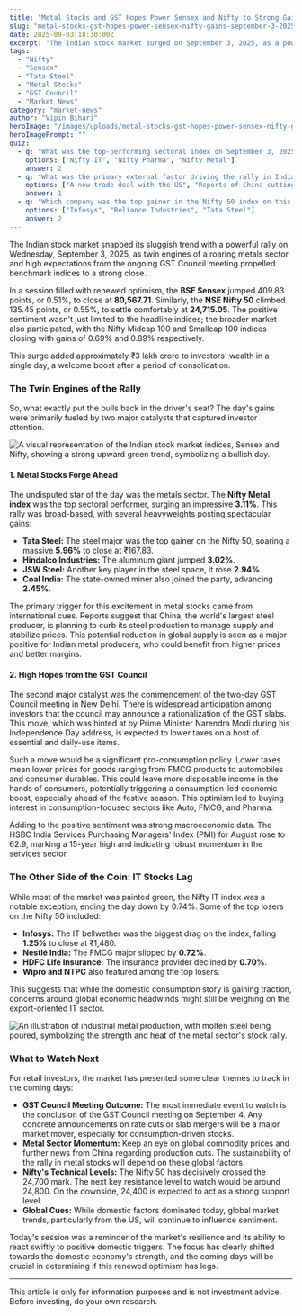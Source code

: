 ```yaml
---
title: "Metal Stocks and GST Hopes Power Sensex and Nifty to Strong Gains"
slug: "metal-stocks-gst-hopes-power-sensex-nifty-gains-september-3-2025"
date: 2025-09-03T18:30:00Z
excerpt: "The Indian stock market surged on September 3, 2025, as a powerful rally in metal stocks and high hopes from the GST Council meeting sent the Sensex and Nifty soaring. We break down what fueled this rally and what investors should watch next."
tags:
  - "Nifty"
  - "Sensex"
  - "Tata Steel"
  - "Metal Stocks"
  - "GST Council"
  - "Market News"
category: "market-news"
author: "Vipin Bihari"
heroImage: "/images/uploads/metal-stocks-gst-hopes-power-sensex-nifty-gains-september-3-2025/hero-image.jpg"
heroImagePrompt: ""
quiz:
  - q: "What was the top-performing sectoral index on September 3, 2025?"
    options: ["Nifty IT", "Nifty Pharma", "Nifty Metal"]
    answer: 2
  - q: "What was the primary external factor driving the rally in Indian metal stocks?"
    options: ["A new trade deal with the US", "Reports of China cutting steel production", "A sudden drop in iron ore prices"]
    answer: 1
  - q: "Which company was the top gainer in the Nifty 50 index on this day?"
    options: ["Infosys", "Reliance Industries", "Tata Steel"]
    answer: 2
---
```


The Indian stock market snapped its sluggish trend with a powerful rally on Wednesday, September 3, 2025, as twin engines of a roaring metals sector and high expectations from the ongoing GST Council meeting propelled benchmark indices to a strong close.

In a session filled with renewed optimism, the **BSE Sensex** jumped 409.83 points, or 0.51%, to close at **80,567.71**. Similarly, the **NSE Nifty 50** climbed 135.45 points, or 0.55%, to settle comfortably at **24,715.05**. The positive sentiment wasn't just limited to the headline indices; the broader market also participated, with the Nifty Midcap 100 and Smallcap 100 indices closing with gains of 0.69% and 0.89% respectively.

This surge added approximately ₹3 lakh crore to investors' wealth in a single day, a welcome boost after a period of consolidation.

### The Twin Engines of the Rally

So, what exactly put the bulls back in the driver's seat? The day's gains were primarily fueled by two major catalysts that captured investor attention.

![A visual representation of the Indian stock market indices, Sensex and Nifty, showing a strong upward green trend, symbolizing a bullish day.](/images/uploads/metal-stocks-gst-hopes-power-sensex-nifty-gains-september-3-2025/market-rally.png)

#### 1. Metal Stocks Forge Ahead

The undisputed star of the day was the metals sector. The **Nifty Metal index** was the top sectoral performer, surging an impressive **3.11%**. This rally was broad-based, with several heavyweights posting spectacular gains:

*   **Tata Steel:** The steel major was the top gainer on the Nifty 50, soaring a massive **5.96%** to close at ₹167.83.
*   **Hindalco Industries:** The aluminum giant jumped **3.02%**.
*   **JSW Steel:** Another key player in the steel space, it rose **2.94%**.
*   **Coal India:** The state-owned miner also joined the party, advancing **2.45%**.

The primary trigger for this excitement in metal stocks came from international cues. Reports suggest that China, the world's largest steel producer, is planning to curb its steel production to manage supply and stabilize prices. This potential reduction in global supply is seen as a major positive for Indian metal producers, who could benefit from higher prices and better margins.

#### 2. High Hopes from the GST Council

The second major catalyst was the commencement of the two-day GST Council meeting in New Delhi. There is widespread anticipation among investors that the council may announce a rationalization of the GST slabs. This move, which was hinted at by Prime Minister Narendra Modi during his Independence Day address, is expected to lower taxes on a host of essential and daily-use items.

Such a move would be a significant pro-consumption policy. Lower taxes mean lower prices for goods ranging from FMCG products to automobiles and consumer durables. This could leave more disposable income in the hands of consumers, potentially triggering a consumption-led economic boost, especially ahead of the festive season. This optimism led to buying interest in consumption-focused sectors like Auto, FMCG, and Pharma.

Adding to the positive sentiment was strong macroeconomic data. The HSBC India Services Purchasing Managers' Index (PMI) for August rose to 62.9, marking a 15-year high and indicating robust momentum in the services sector.

### The Other Side of the Coin: IT Stocks Lag

While most of the market was painted green, the Nifty IT index was a notable exception, ending the day down by 0.74%. Some of the top losers on the Nifty 50 included:

*   **Infosys:** The IT bellwether was the biggest drag on the index, falling **1.25%** to close at ₹1,480.
*   **Nestlé India:** The FMCG major slipped by **0.72%**.
*   **HDFC Life Insurance:** The insurance provider declined by **0.70%**.
*   **Wipro and NTPC** also featured among the top losers.

This suggests that while the domestic consumption story is gaining traction, concerns around global economic headwinds might still be weighing on the export-oriented IT sector.

![An illustration of industrial metal production, with molten steel being poured, symbolizing the strength and heat of the metal sector's stock rally.](/images/uploads/metal-stocks-gst-hopes-power-sensex-nifty-gains-september-3-2025/metal-surge.png)

### What to Watch Next

For retail investors, the market has presented some clear themes to track in the coming days:

*   **GST Council Meeting Outcome:** The most immediate event to watch is the conclusion of the GST Council meeting on September 4. Any concrete announcements on rate cuts or slab mergers will be a major market mover, especially for consumption-driven stocks.
*   **Metal Sector Momentum:** Keep an eye on global commodity prices and further news from China regarding production cuts. The sustainability of the rally in metal stocks will depend on these global factors.
*   **Nifty's Technical Levels:** The Nifty 50 has decisively crossed the 24,700 mark. The next key resistance level to watch would be around 24,800. On the downside, 24,400 is expected to act as a strong support level.
*   **Global Cues:** While domestic factors dominated today, global market trends, particularly from the US, will continue to influence sentiment.

Today's session was a reminder of the market's resilience and its ability to react swiftly to positive domestic triggers. The focus has clearly shifted towards the domestic economy's strength, and the coming days will be crucial in determining if this renewed optimism has legs.

---
This article is only for information purposes and is not investment advice. Before investing, do your own research.